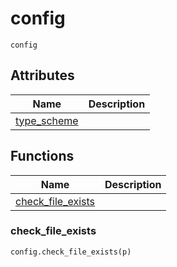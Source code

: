 # config { #kimmdy.config }

`config`

## Attributes

| Name | Description |
| --- | --- |
| [type_scheme](#kimmdy.config.type_scheme) |  |

## Functions

| Name | Description |
| --- | --- |
| [check_file_exists](#kimmdy.config.check_file_exists) |  |

### check_file_exists { #kimmdy.config.check_file_exists }

`config.check_file_exists(p)`